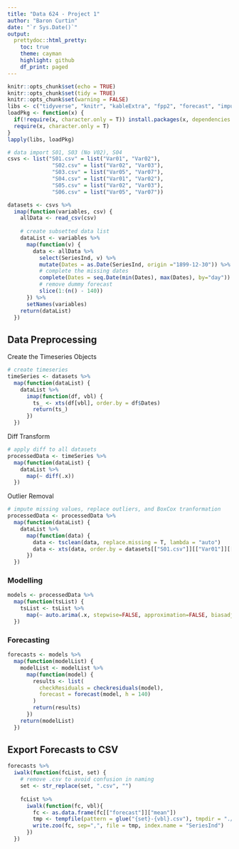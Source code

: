 ```yaml
---
title: "Data 624 - Project 1"
author: "Baron Curtin"
date: "`r Sys.Date()`"
output:
  prettydoc::html_pretty:
    toc: true
    theme: cayman
    highlight: github
    df_print: paged
---
```


```r
knitr::opts_chunk$set(echo = TRUE)
knitr::opts_chunk$set(tidy = TRUE)
knitr::opts_chunk$set(warning = FALSE)
libs <- c("tidyverse", "knitr", "kableExtra", "fpp2", "forecast", "imputeTS", "tsoutliers", "xts", "readxl", "xlsx", "glue", "gridExtra", "lubridate")
loadPkg <- function(x) {
  if(!require(x, character.only = T)) install.packages(x, dependencies = T, repos = "http://cran.us.r-project.org")
  require(x, character.only = T)
}
lapply(libs, loadPkg)
```

```r
# data import S01, S03 (No V02), S04
csvs <- list("S01.csv" = list("Var01", "Var02"),
              "S02.csv" = list("Var02", "Var03"),
              "S03.csv" = list("Var05", "Var07"),
              "S04.csv" = list("Var01", "Var02"),
              "S05.csv" = list("Var02", "Var03"),
              "S06.csv" = list("Var05", "Var07"))

datasets <- csvs %>%
  imap(function(variables, csv) {
    allData <- read_csv(csv)
    
    # create subsetted data list
    dataList <- variables %>%
      map(function(v) {
        data <- allData %>%
          select(SeriesInd, v) %>%
          mutate(Dates = as.Date(SeriesInd, origin ="1899-12-30")) %>%
          # complete the missing dates
          complete(Dates = seq.Date(min(Dates), max(Dates), by="day")) %>%
          # remove dummy forecast
          slice(1:(n() - 140))
      }) %>%
      setNames(variables)
    return(dataList)
  })
```

## Data Preprocessing

Create the Timeseries Objects
```r
# create timeseries
timeSeries <- datasets %>%
  map(function(dataList) {
    dataList %>%
      imap(function(df, vbl) {
        ts_ <- xts(df[vbl], order.by = df$Dates)
        return(ts_)
      })
  })
```

Diff Transform
```r
# apply diff to all datasets
processedData <- timeSeries %>%
  map(function(dataList) {
    dataList %>%
      map(~ diff(.x))
  })
```

Outlier Removal
```r
# impute missing values, replace outliers, and BoxCox tranformation
processedData <- processedData %>%
  map(function(dataList) {
    dataList %>%
      map(function(data) {
        data <- tsclean(data, replace.missing = T, lambda = "auto")
        data <- xts(data, order.by = datasets[["S01.csv"]][["Var01"]][["Dates"]])
      })
  })
```

### Modelling
```r
models <- processedData %>%
  map(function(tsList) {
    tsList <- tsList %>%
      map(~ auto.arima(.x, stepwise=FALSE, approximation=FALSE, biasadj = T))
  })

```


### Forecasting
```r
forecasts <- models %>%
  map(function(modelList) {
    modelList <- modelList %>%
      map(function(model) {
        results <- list(
          checkResiduals = checkresiduals(model),
          forecast = forecast(model, h = 140)
        )
        return(results)
      })
    return(modelList)
  })
```

## Export Forecasts to CSV
```r
forecasts %>%
  iwalk(function(fcList, set) {
    # remove .csv to avoid confusion in naming
    set <- str_replace(set, ".csv", "")
    
    fcList %>%
      iwalk(function(fc, vbl){
        fc <- as.data.frame(fc[["forecast"]]["mean"])
        tmp <- tempfile(pattern = glue("{set}-{vbl}.csv"), tmpdir = "./forecasts", fileext = ".csv")
        write.zoo(fc, sep=",", file = tmp, index.name = "SeriesInd")
      })
  })
```

